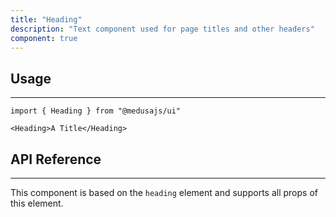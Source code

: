 ```yaml
---
title: "Heading"
description: "Text component used for page titles and other headers"
component: true
---
```


<ComponentExample name="heading-demo" />

## Usage

---

```tsx
import { Heading } from "@medusajs/ui"
```

```tsx
<Heading>A Title</Heading>
```

## API Reference

---

This component is based on the `heading` element and supports all props of this element.

<ComponentProps component="heading" />
